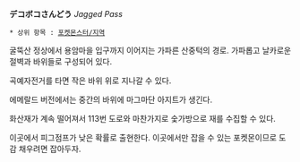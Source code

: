 '''デコボコさんどう''' ''Jagged Pass''

 * 상위 항목 : [[포켓몬스터/지역]]

굴뚝산 정상에서 용암마을 입구까지 이어지는 가파른 산중턱의 경로. 가파롭고 날카로운 절벽과 바위들로 구성되어 있다.

곡예자전거를 타면 작은 바위 위로 지나갈 수 있다.

에메랄드 버전에서는 중간의 바위에 마그마단 아지트가 생긴다.

화산재가 계속 떨어져서 113번 도로와 마찬가지로 숯가방으로 재를 수집할 수 있다. 

이곳에서 피그점프가 낮은 확률로 출현한다. 이곳에서만 잡을 수 있는 포켓몬이므로 도감 채우려면 잡아두자.
